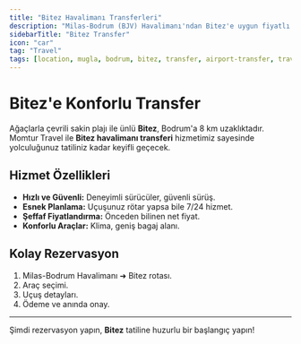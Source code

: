 ```yaml
---
title: "Bitez Havalimanı Transferleri"
description: "Milas-Bodrum (BJV) Havalimanı'ndan Bitez'e uygun fiyatlı ve rahat transfer. Momtur Travel ayrıcalığını keşfedin."
sidebarTitle: "Bitez Transfer"
icon: "car"
tag: "Travel"
tags: [location, mugla, bodrum, bitez, transfer, airport-transfer, travel]
---
```


# Bitez'e Konforlu Transfer

Ağaçlarla çevrili sakin plajı ile ünlü **Bitez**, Bodrum'a 8 km uzaklıktadır. Momtur Travel ile **Bitez havalimanı transferi** hizmetimiz sayesinde yolculuğunuz tatiliniz kadar keyifli geçecek.

## Hizmet Özellikleri

* **Hızlı ve Güvenli:** Deneyimli sürücüler, güvenli sürüş.
* **Esnek Planlama:** Uçuşunuz rötar yapsa bile 7/24 hizmet.
* **Şeffaf Fiyatlandırma:** Önceden bilinen net fiyat.
* **Konforlu Araçlar:** Klima, geniş bagaj alanı.

## Kolay Rezervasyon

1. Milas-Bodrum Havalimanı ➜ Bitez rotası.
2. Araç seçimi.
3. Uçuş detayları.
4. Ödeme ve anında onay.

---

Şimdi rezervasyon yapın, **Bitez** tatiline huzurlu bir başlangıç yapın!

